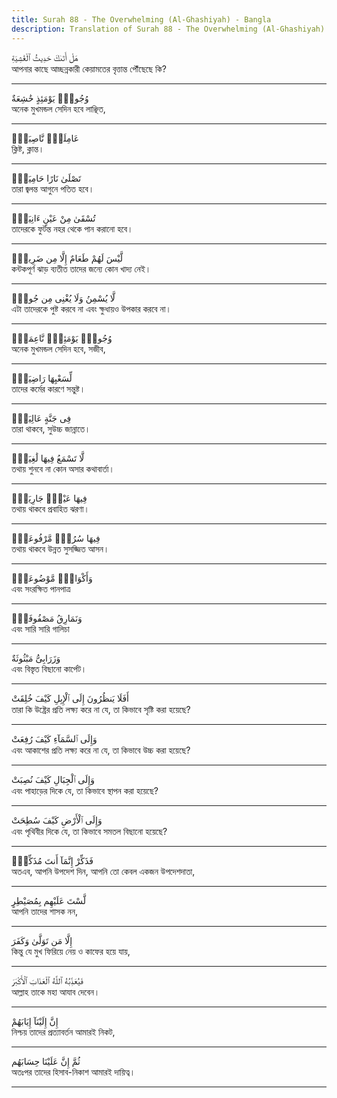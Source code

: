 ```yaml
---
title: Surah 88 - The Overwhelming (Al-Ghashiyah) - Bangla
description: Translation of Surah 88 - The Overwhelming (Al-Ghashiyah) in Bangla
---
```





<Aside type="quran" title="1">
هَلْ أَتَىٰكَ حَدِيثُ ٱلْغَٰشِيَةِ
</Aside>

<Aside type="reference" title="1">
আপনার কাছে আচ্ছন্নকারী কেয়ামতের বৃত্তান্ত পৌঁছেছে কি?
</Aside>

---

<Aside type="quran" title="2">
وُجُوهٌۭ يَوْمَئِذٍ خَٰشِعَةٌ
</Aside>

<Aside type="reference" title="2">
অনেক মুখমন্ডল সেদিন হবে লাঞ্ছিত,
</Aside>

---

<Aside type="quran" title="3">
عَامِلَةٌۭ نَّاصِبَةٌۭ
</Aside>

<Aside type="reference" title="3">
ক্লিষ্ট, ক্লান্ত।
</Aside>

---

<Aside type="quran" title="4">
تَصْلَىٰ نَارًا حَامِيَةًۭ
</Aside>

<Aside type="reference" title="4">
তারা জ্বলন্ত আগুনে পতিত হবে।
</Aside>

---

<Aside type="quran" title="5">
تُسْقَىٰ مِنْ عَيْنٍ ءَانِيَةٍۢ
</Aside>

<Aside type="reference" title="5">
তাদেরকে ফুটন্ত নহর থেকে পান করানো হবে।
</Aside>

---

<Aside type="quran" title="6">
لَّيْسَ لَهُمْ طَعَامٌ إِلَّا مِن ضَرِيعٍۢ
</Aside>

<Aside type="reference" title="6">
কন্টকপূর্ণ ঝাড় ব্যতীত তাদের জন্যে কোন খাদ্য নেই।
</Aside>

---

<Aside type="quran" title="7">
لَّا يُسْمِنُ وَلَا يُغْنِى مِن جُوعٍۢ
</Aside>

<Aside type="reference" title="7">
এটা তাদেরকে পুষ্ট করবে না এবং ক্ষুধায়ও উপকার করবে না।
</Aside>

---

<Aside type="quran" title="8">
وُجُوهٌۭ يَوْمَئِذٍۢ نَّاعِمَةٌۭ
</Aside>

<Aside type="reference" title="8">
অনেক মুখমন্ডল সেদিন হবে, সজীব,
</Aside>

---

<Aside type="quran" title="9">
لِّسَعْيِهَا رَاضِيَةٌۭ
</Aside>

<Aside type="reference" title="9">
তাদের কর্মের কারণে সন্তুষ্ট।
</Aside>

---

<Aside type="quran" title="10">
فِى جَنَّةٍ عَالِيَةٍۢ
</Aside>

<Aside type="reference" title="10">
তারা থাকবে, সুউচ্চ জান্নাতে।
</Aside>

---

<Aside type="quran" title="11">
لَّا تَسْمَعُ فِيهَا لَٰغِيَةًۭ
</Aside>

<Aside type="reference" title="11">
তথায় শুনবে না কোন অসার কথাবার্তা।
</Aside>

---

<Aside type="quran" title="12">
فِيهَا عَيْنٌۭ جَارِيَةٌۭ
</Aside>

<Aside type="reference" title="12">
তথায় থাকবে প্রবাহিত ঝরণা।
</Aside>

---

<Aside type="quran" title="13">
فِيهَا سُرُرٌۭ مَّرْفُوعَةٌۭ
</Aside>

<Aside type="reference" title="13">
তথায় থাকবে উন্নত সুসজ্জিত আসন।
</Aside>

---

<Aside type="quran" title="14">
وَأَكْوَابٌۭ مَّوْضُوعَةٌۭ
</Aside>

<Aside type="reference" title="14">
এবং সংরক্ষিত পানপাত্র
</Aside>

---

<Aside type="quran" title="15">
وَنَمَارِقُ مَصْفُوفَةٌۭ
</Aside>

<Aside type="reference" title="15">
এবং সারি সারি গালিচা
</Aside>

---

<Aside type="quran" title="16">
وَزَرَابِىُّ مَبْثُوثَةٌ
</Aside>

<Aside type="reference" title="16">
এবং বিস্তৃত বিছানো কার্পেট।
</Aside>

---

<Aside type="quran" title="17">
أَفَلَا يَنظُرُونَ إِلَى ٱلْإِبِلِ كَيْفَ خُلِقَتْ
</Aside>

<Aside type="reference" title="17">
তারা কি উষ্ট্রের প্রতি লক্ষ্য করে না যে, তা কিভাবে সৃষ্টি করা হয়েছে?
</Aside>

---

<Aside type="quran" title="18">
وَإِلَى ٱلسَّمَآءِ كَيْفَ رُفِعَتْ
</Aside>

<Aside type="reference" title="18">
এবং আকাশের প্রতি লক্ষ্য করে না যে, তা কিভাবে উচ্চ করা হয়েছে?
</Aside>

---

<Aside type="quran" title="19">
وَإِلَى ٱلْجِبَالِ كَيْفَ نُصِبَتْ
</Aside>

<Aside type="reference" title="19">
এবং পাহাড়ের দিকে যে, তা কিভাবে স্থাপন করা হয়েছে?
</Aside>

---

<Aside type="quran" title="20">
وَإِلَى ٱلْأَرْضِ كَيْفَ سُطِحَتْ
</Aside>

<Aside type="reference" title="20">
এবং পৃথিবীর দিকে যে, তা কিভাবে সমতল বিছানো হয়েছে?
</Aside>

---

<Aside type="quran" title="21">
فَذَكِّرْ إِنَّمَآ أَنتَ مُذَكِّرٌۭ
</Aside>

<Aside type="reference" title="21">
অতএব, আপনি উপদেশ দিন, আপনি তো কেবল একজন উপদেশদাতা,
</Aside>

---

<Aside type="quran" title="22">
لَّسْتَ عَلَيْهِم بِمُصَيْطِرٍ
</Aside>

<Aside type="reference" title="22">
আপনি তাদের শাসক নন,
</Aside>

---

<Aside type="quran" title="23">
إِلَّا مَن تَوَلَّىٰ وَكَفَرَ
</Aside>

<Aside type="reference" title="23">
কিন্তু যে মুখ ফিরিয়ে নেয় ও কাফের হয়ে যায়,
</Aside>

---

<Aside type="quran" title="24">
فَيُعَذِّبُهُ ٱللَّهُ ٱلْعَذَابَ ٱلْأَكْبَرَ
</Aside>

<Aside type="reference" title="24">
আল্লাহ তাকে মহা আযাব দেবেন।
</Aside>

---

<Aside type="quran" title="25">
إِنَّ إِلَيْنَآ إِيَابَهُمْ
</Aside>

<Aside type="reference" title="25">
নিশ্চয় তাদের প্রত্যাবর্তন আমারই নিকট,
</Aside>

---

<Aside type="quran" title="26">
ثُمَّ إِنَّ عَلَيْنَا حِسَابَهُم
</Aside>

<Aside type="reference" title="26">
অতঃপর তাদের হিসাব-নিকাশ আমারই দায়িত্ব।
</Aside>

---
